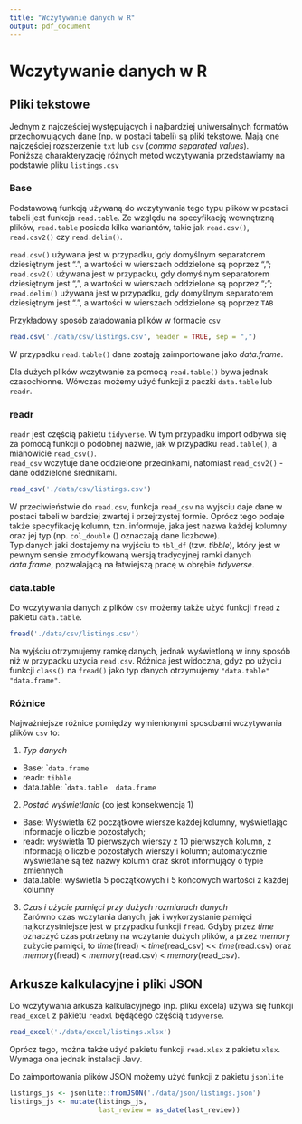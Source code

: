 ```yaml
---
title: "Wczytywanie danych w R"
output: pdf_document
---
```


# Wczytywanie danych w R

## Pliki tekstowe


Jednym z najczęściej występujących i najbardziej uniwersalnych formatów przechowujących dane (np. w postaci tabeli) są pliki tekstowe. Mają one najczęściej rozszerzenie ```txt``` lub ```csv``` (*comma separated values*).  
Poniższą charakteryzację różnych metod wczytywania przedstawiamy na podstawie pliku ```listings.csv```

### Base   


Podstawową funkcją używaną do wczytywania tego typu plików w postaci tabeli jest funkcja ```read.table```. 
Ze względu na specyfikację wewnętrzną plików, ```read.table``` posiada kilka wariantów, takie jak ```read.csv()```, ```read.csv2()``` czy ```read.delim()```.  

```read.csv()``` używana jest w przypadku, gdy domyślnym separatorem dziesiętnym jest ".", a wartości w wierszach oddzielone są poprzez ",";  
```read.csv2()``` używana jest w przypadku, gdy domyślnym separatorem dziesiętnym jest ",", a wartości w wierszach oddzielone są poprzez ";";  
```read.delim()``` używana jest w przypadku, gdy domyślnym separatorem dziesiętnym jest ".", a wartości w wierszach oddzielone są poprzez ```TAB```  


Przykładowy sposób załadowania plików w formacie ```csv```

```r
read.csv('./data/csv/listings.csv', header = TRUE, sep = ",")
``` 

W przypadku ```read.table()``` dane zostają zaimportowane jako *data.frame*.  

Dla dużych plików wczytwanie za pomocą ```read.table()``` bywa jednak czasochłonne. Wówczas możemy użyć funkcji z paczki ```data.table``` lub ```readr```.  

### readr

```readr``` jest częścią pakietu ```tidyverse```. W  tym przypadku import odbywa się za pomocą funkcji o podobnej nazwie, jak w przypadku ```read.table()```, a mianowicie ```read_csv()```.  
```read_csv``` wczytuje dane oddzielone przecinkami, natomiast ```read_csv2()``` - dane oddzielone średnikami. 

```r
read_csv('./data/csv/listings.csv')

```

W przeciwieństwie do ```read.csv```, funkcja ```read_csv``` na wyjściu daje dane w postaci tabeli w bardziej zwartej i przejrzystej formie. Oprócz tego podaje także specyfikację kolumn, tzn. informuje, jaka jest nazwa każdej kolumny oraz jej typ (np. ```col_double``` (*<dbl>*) oznaczają dane liczbowe).  
Typ danych jaki dostajemy na wyjściu to ```tbl_df``` (tzw. *tibble*), który jest w pewnym sensie zmodyfikowaną wersją tradycyjnej ramki danych *data.frame*, pozwalającą na łatwiejszą pracę w obrębie *tidyverse*.  

### data.table  

Do wczytywania danych z plików ```csv``` możemy także użyć funkcji ```fread``` z pakietu ```data.table```. 

```r
fread('./data/csv/listings.csv')
```

Na wyjściu otrzymujemy ramkę danych, jednak wyświetloną w inny sposób niż w przypadku użycia ```read.csv```. Różnica jest widoczna, gdyż po użyciu funkcji ```class()``` na ```fread()``` jako typ danych otrzymujemy ```"data.table"  "data.frame"```.   


### Różnice  

Najważniejsze różnice pomiędzy wymienionymi sposobami wczytywania plików ```csv``` to:  

1) *Typ danych*
  - Base: ```data.frame``
  - readr: ```tibble```
  - data.table: ```data.table  data.frame``
  
2) *Postać wyświetlania* (co jest konsekwencją 1)
  - Base: Wyświetla 62 początkowe wiersze każdej kolumny, wyświetlając informacje o liczbie pozostałych; 
  - readr: wyświetla 10 pierwszych wierszy z 10 pierwszych kolumn, z informacją o liczbie pozostałych wierszy i kolumn; automatycznie wyświetlane są też nazwy kolumn oraz skrót informujący o typie zmiennych
  - data.table: wyświetla 5 początkowych i 5 końcowych wartości z każdej kolumny
  
3) *Czas i użycie pamięci przy dużych rozmiarach danych*  
  Zarówno czas wczytania danych, jak i wykorzystanie pamięci najkorzystniejsze jest w przypadku funkcji ```fread```. Gdyby przez *time* oznaczyć czas potrzebny na wczytanie dużych plików, a przez *memory* zużycie pamięci, to *time*(fread) < *time*(read_csv) << *time*(read.csv) oraz *memory*(fread) < *memory*(read.csv) < *memory*(read_csv).      


## Arkusze kalkulacyjne i pliki JSON

Do wczytywania arkusza kalkulacyjnego (np. pliku excela) używa się funkcji ```read_excel``` z pakietu ```readxl``` będącego częścią `tidyverse`. 

```r
read_excel('./data/excel/listings.xlsx')
```


Oprócz tego, można także użyć pakietu funkcji `read.xlsx` z pakietu `xlsx`. Wymaga ona jednak instalacji Javy.  


Do zaimportowania plików JSON możemy użyć funkcji z pakietu ```jsonlite```

```r
listings_js <- jsonlite::fromJSON('./data/json/listings.json')
listings_js <- mutate(listings_js, 
                      last_review = as_date(last_review))
```


